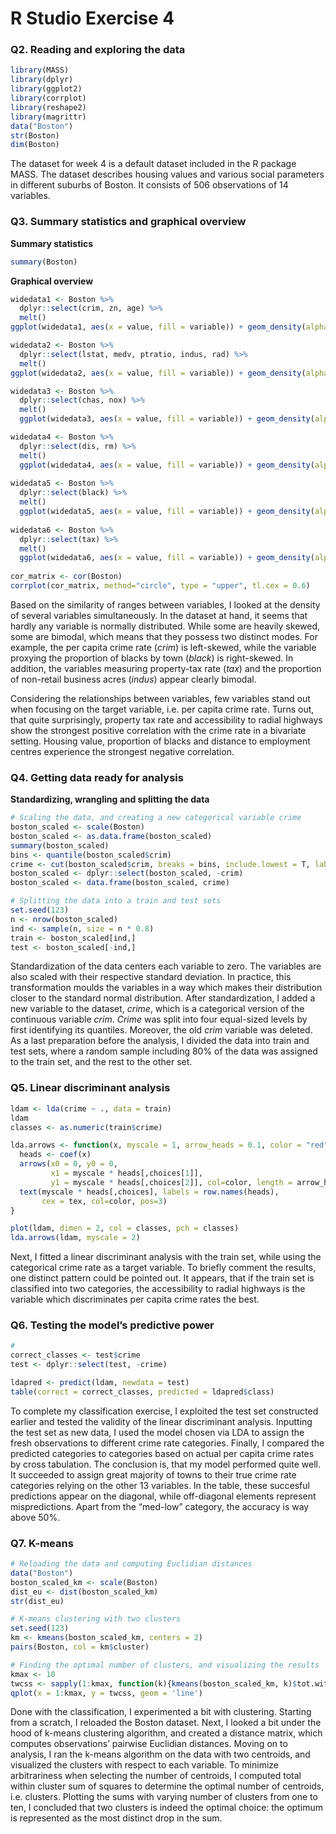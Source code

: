 # R Studio Exercise 4

### Q2. Reading and exploring the data

```r
library(MASS)
library(dplyr)
library(ggplot2)
library(corrplot)
library(reshape2)
library(magrittr)
data("Boston")
str(Boston)
dim(Boston)
```

The dataset for week 4 is a default dataset included in the R package MASS. The dataset describes housing values and various social parameters in different suburbs of Boston. It consists of 506 observations of 14 variables.

### Q3. Summary statistics and graphical overview
**Summary statistics**
```r
summary(Boston)
```

**Graphical overview**

```r
widedata1 <- Boston %>%
  dplyr::select(crim, zn, age) %>%
  melt()
ggplot(widedata1, aes(x = value, fill = variable)) + geom_density(alpha = 0.25)

widedata2 <- Boston %>%
  dplyr::select(lstat, medv, ptratio, indus, rad) %>%
  melt()
ggplot(widedata2, aes(x = value, fill = variable)) + geom_density(alpha = 0.25)

widedata3 <- Boston %>%
  dplyr::select(chas, nox) %>%
  melt()
  ggplot(widedata3, aes(x = value, fill = variable)) + geom_density(alpha = 0.25)

widedata4 <- Boston %>%
  dplyr::select(dis, rm) %>%
  melt()
  ggplot(widedata4, aes(x = value, fill = variable)) + geom_density(alpha = 0.25)
  
widedata5 <- Boston %>%
  dplyr::select(black) %>%
  melt()
  ggplot(widedata5, aes(x = value, fill = variable)) + geom_density(alpha = 0.25)
  
widedata6 <- Boston %>%
  dplyr::select(tax) %>%
  melt()
  ggplot(widedata6, aes(x = value, fill = variable)) + geom_density(alpha = 0.25)
  
cor_matrix <- cor(Boston)
corrplot(cor_matrix, method="circle", type = "upper", tl.cex = 0.6)
```

Based on the similarity of ranges between variables, I looked at the density of several variables simultaneously. In the dataset at hand, it seems that hardly any variable is normally distributed. While some are heavily skewed, some are bimodal, which means that they possess two distinct modes. For example, the per capita crime rate (*crim*) is left-skewed, while the variable proxying the proportion of blacks by town (*black*) is right-skewed. In addition, the variables measuring property-tax rate (*tax*) and the proportion of non-retail business acres (*indus*) appear clearly bimodal.

Considering the relationships between variables, few variables stand out when focusing on the target variable, i.e. per capita crime rate. Turns out, that quite surprisingly, property tax rate and accessibility to radial highways show the strongest positive correlation with the crime rate in a bivariate setting. Housing value, proportion of blacks and distance to employment centres experience the strongest negative correlation.

### Q4. Getting data ready for analysis
**Standardizing, wrangling and splitting the data**
```r
# Scaling the data, and creating a new categorical variable crime
boston_scaled <- scale(Boston)
boston_scaled <- as.data.frame(boston_scaled)
summary(boston_scaled)
bins <- quantile(boston_scaled$crim)
crime <- cut(boston_scaled$crim, breaks = bins, include.lowest = T, label = c("low", "med-low", "med-high", "high"))
boston_scaled <- dplyr::select(boston_scaled, -crim)
boston_scaled <- data.frame(boston_scaled, crime)

# Splitting the data into a train and test sets
set.seed(123)
n <- nrow(boston_scaled)
ind <- sample(n, size = n * 0.8)
train <- boston_scaled[ind,]
test <- boston_scaled[-ind,]
```

Standardization of the data centers each variable to zero. The variables are also scaled with their respective standard deviation. In practice, this transformation moulds the variables in a way which makes their distribution closer to the standard normal distribution. After standardization, I added a new variable to the dataset, *crime*, which is a categorical version of the continuous variable *crim*. *Crime* was split into four equal-sized levels by first identifying its quantiles. Moreover, the old *crim* variable was deleted. As a last preparation before the analysis, I divided the data into train and test sets, where a random sample including 80% of the data was assigned to the train set, and the rest to the other set.

### Q5. Linear discriminant analysis
```r
ldam <- lda(crime ~ ., data = train)
ldam
classes <- as.numeric(train$crime)

lda.arrows <- function(x, myscale = 1, arrow_heads = 0.1, color = "red", tex = 0.75, choices = c(1,2)){
  heads <- coef(x)
  arrows(x0 = 0, y0 = 0, 
         x1 = myscale * heads[,choices[1]], 
         y1 = myscale * heads[,choices[2]], col=color, length = arrow_heads)
  text(myscale * heads[,choices], labels = row.names(heads), 
       cex = tex, col=color, pos=3)
}

plot(ldam, dimen = 2, col = classes, pch = classes)
lda.arrows(ldam, myscale = 2)
```

Next, I fitted a linear discriminant analysis with the train set, while using the categorical crime rate as a target variable. To briefly comment the results, one distinct pattern could be pointed out. It appears, that if the train set is classified into two categories, the accessibility to radial highways is the variable which discriminates per capita crime rates the best.

### Q6. Testing the model's predictive power
```r
# 
correct_classes <- test$crime
test <- dplyr::select(test, -crime)

ldapred <- predict(ldam, newdata = test)
table(correct = correct_classes, predicted = ldapred$class)
```
To complete my classification exercise, I exploited the test set constructed earlier and tested the validity of the linear discriminant analysis. Inputting the test set as new data, I used the model chosen via LDA to assign the fresh observations to different crime rate categories. Finally, I compared the predicted categories to categories based on actual per capita crime rates by cross tabulation. The conclusion is, that my model performed quite well. It succeeded to assign great majority of towns to their true crime rate categories relying on the other 13 variables. In the table, these succesful predictions appear on the diagonal, while off-diagonal elements represent mispredictions. Apart from the "med-low" category, the accuracy is way above 50%.

### Q7. K-means
```r
# Reloading the data and computing Euclidian distances
data("Boston")
boston_scaled_km <- scale(Boston)
dist_eu <- dist(boston_scaled_km)
str(dist_eu)

# K-means clustering with two clusters
set.seed(123)
km <- kmeans(boston_scaled_km, centers = 2)
pairs(Boston, col = km$cluster)

# Finding the optimal number of clusters, and visualizing the results
kmax <- 10
twcss <- sapply(1:kmax, function(k){kmeans(boston_scaled_km, k)$tot.withinss})
qplot(x = 1:kmax, y = twcss, geom = 'line')

```

Done with the classification, I experimented a bit with clustering. Starting from a scratch, I reloaded the Boston dataset. Next, I looked a bit under the hood of k-means clustering algorithm, and created a distance matrix, which computes observations' pairwise Euclidian distances. Moving on to analysis, I ran the k-means algorithm on the data with two centroids, and visualized the clusters with respect to each variable. To minimize arbitrariness when selecting the number of centroids, I computed total within cluster sum of squares to determine the optimal number of centroids, i.e. clusters. Plotting the sums with varying number of clusters from one to ten, I concluded that two clusters is indeed the optimal choice: the optimum is represented as the most distinct drop in the sum.


